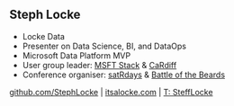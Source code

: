 ## Steph Locke {data-background="https://github.com/stephlocke/lazyCDN/raw/master/StephLocke.jpg"}
- Locke Data
- Presenter on Data Science, BI, and DataOps
- Microsoft Data Platform MVP
- User group leader: [MSFT Stack](http://www.meetup.com/MSFT Stack) & [CaRdiff](http://www.meetup.com/Cardiff-R-User-Group/)
- Conference organiser: [satRdays](http://planning.satrdays.org) & [Battle of the Beards](http://battleofthebeards.info)

[github.com/StephLocke](https://github.com/StephLocke) | [itsalocke.com](http://itsalocke.com) | [T: SteffLocke](https://twitter.com/stefflocke)
